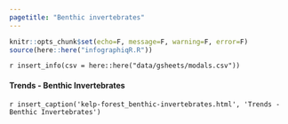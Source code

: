 ```yaml
---
pagetitle: "Benthic invertebrates"
---
```


```r
knitr::opts_chunk$set(echo=F, message=F, warning=F, error=F)
source(here::here("infographiqR.R"))
```

`r insert_info(csv = here::here("data/gsheets/modals.csv"))`

#### Trends - Benthic Invertebrates

`r insert_caption('kelp-forest_benthic-invertebrates.html', 'Trends - Benthic Invertebrates')`
